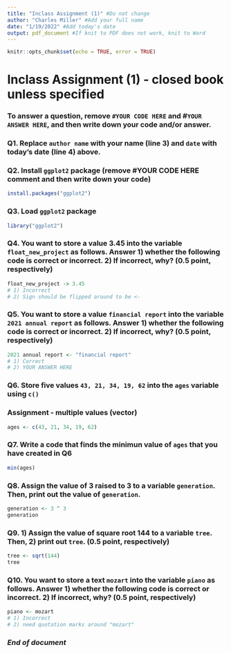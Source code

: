 ---
title: "Inclass Assignment (1)" #Do not change
author: "Charles Miller" #Add your full name 
date: "1/19/2022" #Add today's date
output: pdf_document #If knit to PDF does not work, knit to Word
---

```{r setup, include=FALSE}
knitr::opts_chunk$set(echo = TRUE, error = TRUE)
```

# Inclass Assignment (1) - closed book unless specified

### To answer a question, remove `#YOUR CODE HERE` and #`YOUR ANSWER HERE`, and then write down your code and/or answer.

### Q1. Replace `author name` with your name (line 3) and `date` with today's date (line 4) above.   

### Q2. Install `ggplot2` package (remove #YOUR CODE HERE comment and then write down your code)
```{r, echo=TRUE, error = TRUE, eval = FALSE}
install.packages("ggplot2")
```

### Q3. Load `ggplot2` package
```{r}
library("ggplot2")
```

### Q4. You want to store a value 3.45 into the variable `float_new_project` as follows. Answer 1) whether the following code is correct or incorrect. 2) If incorrect, why? (0.5 point, respectively)
```{r}
float_new_project -> 3.45 
# 1) Incorrect
# 2) Sign should be flipped around to be <-
```

### Q5. You want to store a value `financial report` into the variable `2021 annual report` as follows. Answer 1) whether the following code is correct or incorrect. 2) If incorrect, why? (0.5 point, respectively)
```{r}
2021 annual report <- "financial report" 
# 1) Correct
# 2) YOUR ANSWER HERE
```

### Q6. Store five values `43, 21, 34, 19, 62` into the `ages` variable using `c()`
### Assignment - multiple values (vector)
```{r}
ages <- c(43, 21, 34, 19, 62)
```

### Q7. Write a code that finds the minimun value of `ages` that you have created in Q6
```{r}
min(ages)
```

### Q8. Assign the value of 3 raised to 3 to a variable `generation`. Then, print out the value of `generation`.
```{r}
generation <- 3 ^ 3
generation
```

### Q9. 1) Assign the value of square root 144 to a variable `tree`. Then, 2) print out `tree`. (0.5 point, respectively)
```{r}
tree <- sqrt(144)
tree
```

### Q10. You want to store a text `mozart` into the variable `piano` as follows. Answer 1) whether the following code is correct or incorrect. 2) If incorrect, why? (0.5 point, respectively)
```{r}
piano <- mozart
# 1) Incorrect
# 2) need quotation marks around "mozart"
```

### *End of document*
